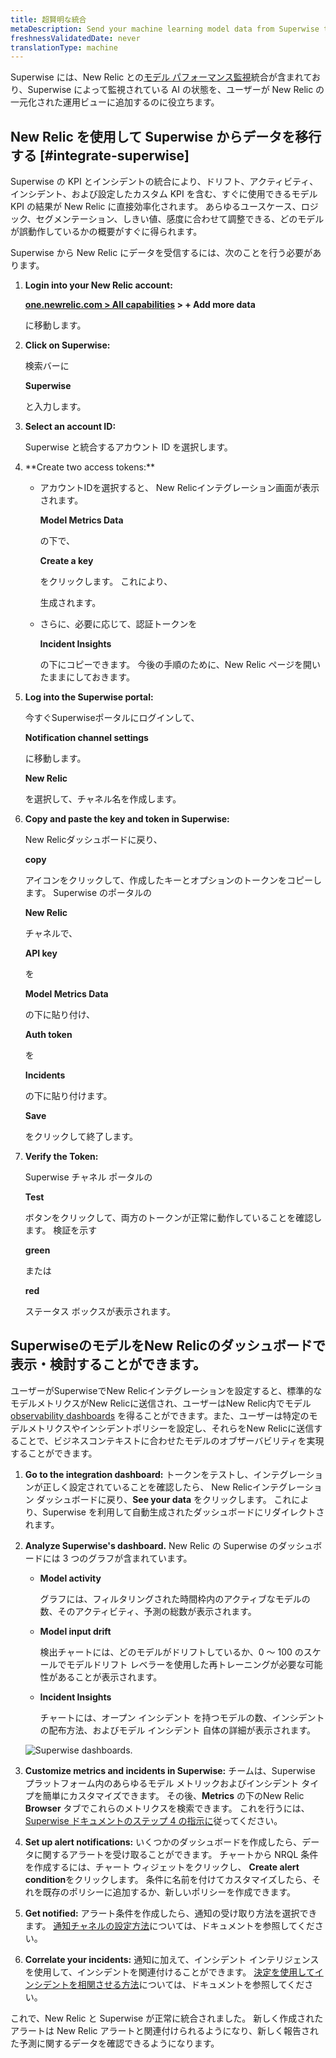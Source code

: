 ```yaml
---
title: 超賢明な統合
metaDescription: Send your machine learning model data from Superwise to New Relic to understand your model's performance.
freshnessValidatedDate: never
translationType: machine
---
```



Superwise には、New Relic との[モデル パフォーマンス監視](/docs/alerts-applied-intelligence/mlops/get-started/intro-mlops/)統合が含まれており、Superwise によって監視されている AI の状態を、ユーザーが New Relic の一元化された運用ビューに追加するのに役立ちます。

## New Relic を使用して Superwise からデータを移行する [#integrate-superwise]

Superwise の KPI とインシデントの統合により、ドリフト、アクティビティ、インシデント、および設定したカスタム KPI を含む、すぐに使用できるモデル KPI の結果が New Relic に直接効率化されます。 あらゆるユースケース、ロジック、セグメンテーション、しきい値、感度に合わせて調整できる、どのモデルが誤動作しているかの概要がすぐに得られます。

Superwise から New Relic にデータを受信するには、次のことを行う必要があります。

1. <DoNotTranslate>**Login into your New Relic account:**</DoNotTranslate>

   <DoNotTranslate>**[one.newrelic.com > All capabilities](https://one.newrelic.com/all-capabilities) > + Add more data**</DoNotTranslate>

   に移動します。

2. <DoNotTranslate>**Click on Superwise:**</DoNotTranslate>

   検索バーに

   <DoNotTranslate>**Superwise**</DoNotTranslate>

   と入力します。

3. <DoNotTranslate>**Select an account ID:**</DoNotTranslate>

   Superwise と統合するアカウント ID を選択します。

4. <DoNotTranslate>
     **Create two access tokens:**
   </DoNotTranslate>

   * アカウントIDを選択すると、 New Relicインテグレーション画面が表示されます。

     <DoNotTranslate>**Model Metrics Data**</DoNotTranslate>

     の下で、

     <DoNotTranslate>**Create a key**</DoNotTranslate>

     をクリックします。 これにより、

     <InlinePopover type="licenseKey"/>

     生成されます。

   * さらに、必要に応じて、認証トークンを

     <DoNotTranslate>**Incident Insights**</DoNotTranslate>

     の下にコピーできます。 今後の手順のために、New Relic ページを開いたままにしておきます。

5. <DoNotTranslate>**Log into the Superwise portal:**</DoNotTranslate>

   今すぐSuperwiseポータルにログインして、

   <DoNotTranslate>**Notification channel settings**</DoNotTranslate>

   に移動します。

   <DoNotTranslate>**New Relic**</DoNotTranslate>

   を選択して、チャネル名を作成します。

6. <DoNotTranslate>**Copy and paste the key and token in Superwise:**</DoNotTranslate>

   New Relicダッシュボードに戻り、

   <DoNotTranslate>**copy**</DoNotTranslate>

   アイコンをクリックして、作成したキーとオプションのトークンをコピーします。 Superwise のポータルの

   <DoNotTranslate>**New Relic**</DoNotTranslate>

   チャネルで、

   <DoNotTranslate>**API key**</DoNotTranslate>

   を

   <DoNotTranslate>**Model Metrics Data**</DoNotTranslate>

   の下に貼り付け、

   <DoNotTranslate>**Auth token**</DoNotTranslate>

   を

   <DoNotTranslate>**Incidents**</DoNotTranslate>

   の下に貼り付けます。

   <DoNotTranslate>**Save**</DoNotTranslate>

   をクリックして終了します。

7. <DoNotTranslate>**Verify the Token:**</DoNotTranslate>

   Superwise チャネル ポータルの

   <DoNotTranslate>**Test**</DoNotTranslate>

   ボタンをクリックして、両方のトークンが正常に動作していることを確認します。 検証を示す

   <DoNotTranslate>**green**</DoNotTranslate>

   または

   <DoNotTranslate>**red**</DoNotTranslate>

   ステータス ボックスが表示されます。

<InstallFeedback/>

## SuperwiseのモデルをNew Relicのダッシュボードで表示・検討することができます。

ユーザーがSuperwiseでNew Relicインテグレーションを設定すると、標準的なモデルメトリクスがNew Relicに送信され、ユーザーはNew Relic内でモデル [observability dashboards](/docs/query-your-data/explore-query-data/dashboards/introduction-dashboards/) を得ることができます。また、ユーザーは特定のモデルメトリクスやインシデントポリシーを設定し、それらをNew Relicに送信することで、ビジネスコンテキストに合わせたモデルのオブザーバビリティを実現することができます。

1. <DoNotTranslate>**Go to the integration dashboard:**</DoNotTranslate> トークンをテストし、インテグレーションが正しく設定されていることを確認したら、 New Relicインテグレーション ダッシュボードに戻り、<DoNotTranslate>**See your data**</DoNotTranslate> をクリックします。 これにより、Superwise を利用して自動生成されたダッシュボードにリダイレクトされます。

2. <DoNotTranslate>**Analyze Superwise's dashboard.**</DoNotTranslate> New Relic の Superwise のダッシュボードには 3 つのグラフが含まれています。

   * <DoNotTranslate>**Model activity**</DoNotTranslate>

     グラフには、フィルタリングされた時間枠内のアクティブなモデルの数、そのアクティビティ、予測の総数が表示されます。

   * <DoNotTranslate>**Model input drift**</DoNotTranslate>

     検出チャートには、どのモデルがドリフトしているか、0 ～ 100 のスケールでモデルドリフト レベラーを使用した再トレーニングが必要な可能性があることが表示されます。

   * <DoNotTranslate>**Incident Insights**</DoNotTranslate>

     チャートには、オープン インシデント を持つモデルの数、インシデント の配布方法、およびモデル インシデント 自体の詳細が表示されます。

   <img
     title="Superwise's dashboards"
     alt="Superwise dashboards."
     src={modelperformancemonitoringSuperwiseDashboard}
   />

3. <DoNotTranslate>**Customize metrics and incidents in Superwise:**</DoNotTranslate> チームは、Superwise プラットフォーム内のあらゆるモデル メトリックおよびインシデント タイプを簡単にカスタマイズできます。 その後、<DoNotTranslate>**Metrics**</DoNotTranslate> の下のNew Relic <DoNotTranslate>**Browser**</DoNotTranslate> タブでこれらのメトリクスを検索できます。 これを行うには、 [Superwise ドキュメントのステップ 4 の指示に](https://docs.superwise.ai/docs/new-relic#4-customize-metrics-and-incidents-you-would-like-to-send)従ってください。

4. <DoNotTranslate>**Set up alert notifications:**</DoNotTranslate> いくつかのダッシュボードを作成したら、データに関するアラートを受け取ることができます。 チャートから NRQL <InlinePopover type="alerts"/>条件を作成するには、チャート ウィジェットをクリックし、 <DoNotTranslate>**Create alert condition**</DoNotTranslate>をクリックします。 条件に名前を付けてカスタマイズしたら、それを既存のポリシーに追加するか、新しいポリシーを作成できます。

5. <DoNotTranslate>**Get notified:**</DoNotTranslate> アラート条件を作成したら、通知の受け取り方法を選択できます。 [通知チャネルの設定方法](/docs/alerts-applied-intelligence/new-relic-alerts/alert-notifications/notification-channels-control-where-send-alerts/)については、ドキュメントを参照してください。

6. <DoNotTranslate>**Correlate your incidents:**</DoNotTranslate> 通知に加えて、インシデント インテリジェンスを使用して、インシデントを関連付けることができます。 [決定を使用してインシデントを相関させる方法](/docs/alerts-applied-intelligence/applied-intelligence/incident-intelligence/change-applied-intelligence-correlation-logic-decisions/)については、ドキュメントを参照してください。

これで、New Relic と Superwise が正常に統合されました。 新しく作成されたアラートは New Relic アラートと関連付けられるようになり、新しく報告された予測に関するデータを確認できるようになります。